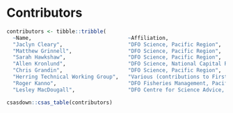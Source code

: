 # Contributors

```r
contributors <- tibble::tribble(
  ~Name,                               ~Affiliation,
  "Jaclyn Cleary",                     "DFO Science, Pacific Region",
  "Matthew Grinnell",                  "DFO Science, Pacific Region",
  "Sarah Hawkshaw",                    "DFO Science, Pacific Region",
  "Allen Kronlund",                    "DFO Science, National Capital Region",
  "Chris Grandin",                     "DFO Science, Pacific Region",
  "Herring Technical Working Group",   "Various (contributions to First Nations observations)",
  "Roger Kanno",                       "DFO Fisheries Management, Pacific Region (reviewer)",
  "Lesley MacDougall",                 "DFO Centre for Science Advice, Pacific Region (editor)")
```

```r
csasdown::csas_table(contributors)
```
